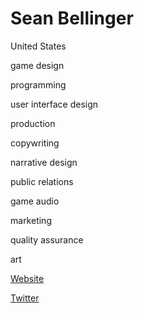 # Sean Bellinger

<Location>

United States

</Location>

<Skills>

game design

programming

user interface design

production

copywriting

narrative design

public relations

game audio

marketing

quality assurance

art

</Skills>

<Personal>

[Website](https://seanbellinger.carbonmade.com)

[Twitter](https://twitter.com/locutus3d)

</Personal>


